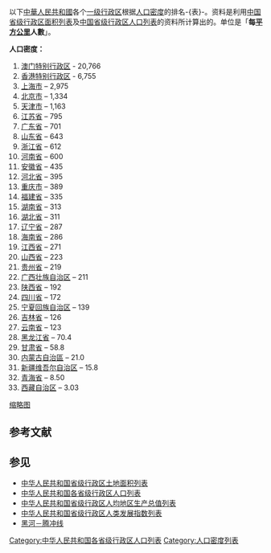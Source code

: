 {{Life in the PRC}}
以下[[中华人民共和国|中華人民共和國]]各个[[中国一级行政区#中华人民共和国|一级行政区]]根据[[人口密度|人口密度]]的排名-{表}-。资料是利用[[中国省级行政区面积列表|中国省级行政区面积列表]]及[[中国省级行政区人口列表|中国省级行政区人口列表]]的资料所计算出的。单位是「'''每[[平方公里|平方公里]]人數'''」。

'''人口密度：'''
#[[澳门特别行政区|澳门特别行政区]] - 20,766
#[[香港特别行政区|香港特别行政区]] - 6,755
#[[上海市|上海市]] – 2,975
#[[北京市|北京市]] – 1,334
#[[天津市|天津市]] – 1,163
#[[江苏省|江苏省]] – 795
#[[广东省|广东省]] – 701
#[[山东省|山东省]] – 643
#[[浙江省|浙江省]] – 612
#[[河南省|河南省]] – 600
#[[安徽省|安徽省]] – 435
#[[河北省|河北省]] – 395
#[[重庆市|重庆市]] – 389
#[[福建省|福建省]] – 335
#[[湖南省|湖南省]] – 313
#[[湖北省|湖北省]] – 311
#[[辽宁省|辽宁省]] – 287
#[[海南省|海南省]] – 286
#[[江西省|江西省]] – 271
#[[山西省|山西省]] – 223
#[[贵州省|贵州省]] – 219
#[[广西壮族自治区|广西壮族自治区]] – 211
#[[陕西省|陕西省]] – 192
#[[四川省|四川省]] – 172
#[[宁夏回族自治区|宁夏回族自治区]] – 139
#[[吉林省|吉林省]] – 126
#[[云南省|云南省]] – 123
#[[黑龙江省|黑龙江省]] – 70.4
#[[甘肃省|甘肃省]] – 58.8
#[[内蒙古自治區|内蒙古自治區]] – 21.0
#[[新疆维吾尔自治区|新疆维吾尔自治区]] – 15.8
#[[青海省|青海省]] – 8.50
#[[西藏自治区|西藏自治区]] – 3.03
[[文件:PRC_Population_Density.svg|缩略图]]

==参考文献==
{{Reflist}}

== 参见 ==
* [[中华人民共和国省级行政区土地面积列表|中华人民共和国省级行政区土地面积列表]]
* [[中华人民共和国各省级行政区人口列表|中华人民共和国各省级行政区人口列表]]
* [[中华人民共和国省级行政区人均地区生产总值列表|中华人民共和国省级行政区人均地区生产总值列表]]
* [[中华人民共和国省级行政区人类发展指数列表|中华人民共和国省级行政区人类发展指数列表]]
* [[黑河－腾冲线|黑河－腾冲线]]

{{中华人民共和国各省级行政区数据}}

[[Category:中华人民共和国各省级行政区人口列表|Category:中华人民共和国各省级行政区人口列表]]
[[Category:人口密度列表|Category:人口密度列表]]